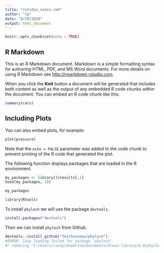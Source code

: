 ```yaml
---
title: "rstudio_notes.rmd"
author: "rp"
date: "8/29/2020"
output: html_document
---
```


```r
knitr::opts_chunk$set(echo = TRUE)
```

## R Markdown

This is an R Markdown document. Markdown is a simple formatting syntax for authoring HTML, PDF, and MS Word documents. For more details on using R Markdown see <http://rmarkdown.rstudio.com>.

When you click the **Knit** button a document will be generated that includes both content as well as the output of any embedded R code chunks within the document. You can embed an R code chunk like this:

```r
summary(cars)
```

## Including Plots

You can also embed plots, for example:

```r
plot(pressure)
```

Note that the `echo = FALSE` parameter was added to the code chunk to prevent printing of the R code that generated the plot.


The following function displays packages that are loaded in the R environment.
```r
my_packages <- library()$results[,1]
head(my_packages, 10)
```
```r
my_packages
```
```r
library(Rtools)
```
To install `phyloch` we will use the package `devtools`.
```r
install.packages("devtools")
```

Then we can install `phyloch` from Github.
```r
devtools::install_github("fmichonneau/phyloch")
#ERROR: lazy loading failed for package 'phyloch'
#* removing 'C:/Users/randy/OneDrive/Documents/R/win-library/4.0/phyloch'
```
